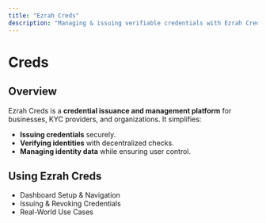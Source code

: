 ```yaml
---
title: "Ezrah Creds"
description: "Managing & issuing verifiable credentials with Ezrah Creds."
---
```


# Creds

## Overview
Ezrah Creds is a **credential issuance and management platform** for businesses, KYC providers, and organizations. It simplifies:

- **Issuing credentials** securely.
- **Verifying identities** with decentralized checks.
- **Managing identity data** while ensuring user control.

## Using Ezrah Creds
- Dashboard Setup & Navigation
- Issuing & Revoking Credentials
- Real-World Use Cases

